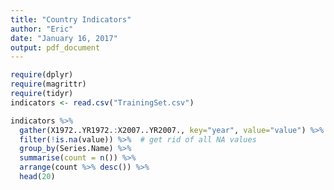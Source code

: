 ```yaml
---
title: "Country Indicators"
author: "Eric"
date: "January 16, 2017"
output: pdf_document
---
```


```r
require(dplyr)
require(magrittr)
require(tidyr)
indicators <- read.csv("TrainingSet.csv")
```

```r
indicators %>% 
  gather(X1972..YR1972.:X2007..YR2007., key="year", value="value") %>%
  filter(!is.na(value)) %>%  # get rid of all NA values
  group_by(Series.Name) %>% 
  summarise(count = n()) %>% 
  arrange(count %>% desc()) %>% 
  head(20)
```

